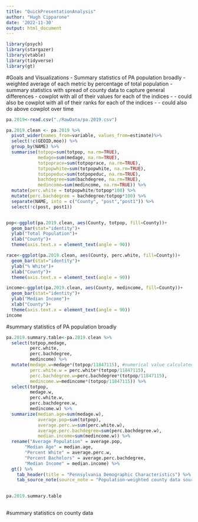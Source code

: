 ```yaml
---
title: "QuickPresentationAnalysis"
author: "Hugh Cipparone"
date: '2022-11-30'
output: html_document
---
```


```r
library(psych)
library(stargazer)
library(vtable)
library(tidyverse)
library(gt)
```


#Goals and Visualizations
- Summary statistics of PA population broadly
  - weighted average of each metric by percentage of total population
- summary statistics with spread of county data to capture general differences
- cowplot with all of their values for each of the indices
- - could also be cowplot with all of their ranks for each of the indices
- - could also do above cowplot over time



```r

pa.2019<-read.csv("./RawData/pa.2019.csv")

pa.2019.clean <- pa.2019 %>% 
  pivot_wider(names_from=variable, values_from=estimate)%>% 
  select(!c(GEOID,moe)) %>% 
  group_by(NAME) %>% 
  summarise(totpop=sum(totpop, na.rm=TRUE),
            medage=sum(medage, na.rm=TRUE),
            totpoprace=sum(totpoprace, na.rm=TRUE),
            totpopwhite=sum(totpopwhite, na.rm=TRUE),
            totpopeduc=sum(totpopeduc, na.rm=TRUE),
            bachdegree=sum(bachdegree, na.rm=TRUE),
            medincome=sum(medincome, na.rm=TRUE)) %>% 
  mutate(perc.white = totpopwhite/totpop*100) %>% 
  mutate(perc.bachdegree = bachdegree/totpop*100) %>% 
  separate(NAME, into = c("County", "post","post1")) %>% 
  select(!c(post, post1))


pop<-ggplot(pa.2019.clean, aes(County, totpop, fill=County))+
  geom_bar(stat="identity")+
  ylab("Total Population")+
  xlab("County")+
  theme(axis.text.x = element_text(angle = 90))

race<-ggplot(pa.2019.clean, aes(County, perc.white, fill=County))+
  geom_bar(stat="identity")+
  ylab("% White")+
  xlab("County")+
  theme(axis.text.x = element_text(angle = 90))

income<-ggplot(pa.2019.clean, aes(County, medincome, fill=County))+
  geom_bar(stat="identity")+
  ylab("Median Income")+
  xlab("County")+
  theme(axis.text.x = element_text(angle = 90))
income

```


#summary statistics of PA population broadly
```r

pa.2019.summary.table<-pa.2019.clean %>% 
  select(totpop,medage,
         perc.white,
         perc.bachdegree,
         medincome) %>% 
  mutate(medage.w=medage*(totpop/11847115), #numerical value calculated by summing the total population values for all counties
         perc.white.w = perc.white*(totpop/11847115), 
         perc.bachdegree.w=perc.bachdegree*(totpop/11847115),
         medincome.w=medincome*(totpop/11847115)) %>% 
  select(totpop,
         medage.w,
         perc.white.w,
         perc.bachdegree.w,
         medincome.w) %>% 
  summarize(median.age=sum(medage.w), 
            average.pop=sum(totpop), 
            average.perc.w=sum(perc.white.w), 
            average.perc.bachdegree=sum(perc.bachdegree.w), 
            median.income=sum(medincome.w)) %>% 
  rename("Average Population" = average.pop, 
       "Median Age" = median.age, 
       "Percent White" = average.perc.w, 
       "Percent Bachelors" = average.perc.bachdegree, 
       "Median Income" = median.income) %>% 
  gt() %>% 
    tab_header(title = "Pennsylvania Demographic Characteristics") %>% 
    tab_source_note(source_note = "Population-weighted county data sourced from American Community Survey 1-year estimates")
  

pa.2019.summary.table
  
```

#summary statistics on county data
```r



```





